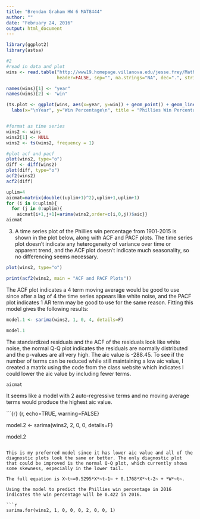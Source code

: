 ```yaml
---
title: "Brendan Graham HW 6 MAT8444"
author: ""
date: "February 24, 2016"
output: html_document
---
```


```r

library(ggplot2)
library(astsa)

#2
#read in data and plot
wins <- read.table("http://www19.homepage.villanova.edu/jesse.frey/Math8444/Phillies2015.txt", 
                   header=FALSE, sep="", na.strings="NA", dec=".", strip.white=TRUE)

names(wins)[1] <- "year"
names(wins)[2] <- "win"

(ts.plot <- ggplot(wins, aes(x=year, y=win)) + geom_point() + geom_line() + 
  labs(x="\nYear", y="Win Percentage\n", title = "Phillies Win Percentage: 1901-2015'n", size = 14))


#format as time series
wins2 <- wins
wins2[1] <- NULL
wins2 <- ts(wins2, frequency = 1)

#plot acf and pacf
plot(wins2, type="o")
diff <- diff(wins2)
plot(diff, type="o")
acf2(wins2)
acf2(diff)

uplim=4
aicmat=matrix(double((uplim+1)^2),uplim+1,uplim+1)
for (i in 0:uplim){
  for (j in 0:uplim){
    aicmat[i+1,j+1]=arima(wins2,order=c(i,0,j))$aic}}
aicmat

```


3. A time series plot of the Phillies win percentage from 1901-2015 is shown in the plot below, along with ACF and PACF plots. The time series plot doesn't indicate any heterogeneity of variance over time or apparent trend, and the ACF plot doesn't indicate much  seasonality, so no differencing seems necessary.

```r

plot(wins2, type="o")

```


```r

print(acf2(wins2, main = "ACF and PACF Plots"))

```

The ACF plot indicates a 4 term moving average would be good to use since after a lag of 4 the time series appears like white noise, and the PACF plot indicates 1 AR term may be good to use for the same reason. Fitting this model gives the following results:

```r

model.1 <- sarima(wins2, 1, 0, 4, details=F)

model.1
```

The standardized residuals and the ACF of the residuals look like white noise, the normal Q-Q plot indicates the residuals are normally distributed and the p-values are all very high. The aic value is -288.45. To see if the number of terms can be reduced while still maintaining a low aic value, I created a matrix using the code from the class website which indicates I could lower the aic value by including fewer terms.

```r

aicmat

```

It seems like a model with 2 auto-regressive terms and no moving average terms would produce the highest aic value.

```{r} {r, echo=TRUE, warning=FALSE}

model.2 <- sarima(wins2, 2, 0, 0, details=F)

model.2
```

This is my preferred model since it has lower aic value and all of the diagnostic plots look the same or better. The only diagnostic plot that could be improved is the normal Q-Q plot, which currently shows some skewness, especially in the lower tail.

The full equation is X~t~=0.5295*X*~t-1~ + 0.1768*X*~t-2~ + *W*~t~.

Using the model to predict the Phillies win percentage in 2016 indicates the win percentage will be 0.422 in 2016.

```r

sarima.for(wins2, 1, 0, 0, 0, 2, 0, 0, 1)

```



